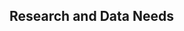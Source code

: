 ## Research and Data Needs

<!-- 1. Describe progress on Research and Data Needs items identified in the most recent previous stock assessment document and associated STAR panel report.  -->
<!-- 2. Describe new research and data needs and specify their priority (high, medium, low).  -->